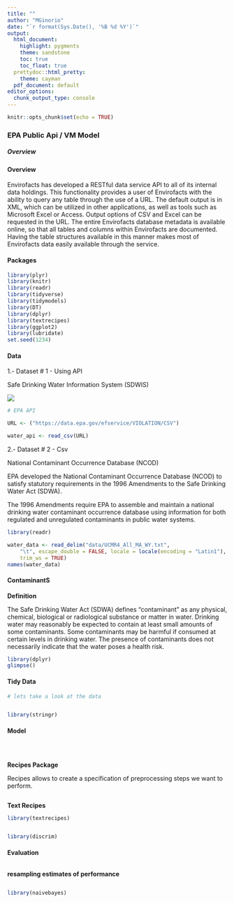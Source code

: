 ```yaml
---
title: ""
author: "MGinorio"
date: "`r format(Sys.Date(), '%B %d %Y')`"
output:
  html_document:
    highlight: pygments
    theme: sandstone
    toc: true
    toc_float: true
  prettydoc::html_pretty:
    theme: cayman
  pdf_document: default
editor_options: 
  chunk_output_type: console
---
```



```r
knitr::opts_chunk$set(echo = TRUE)
```

### EPA Public Api / VM Model
##### Overview
### {.tabset .tabset-pills}

#### Overview

Envirofacts has developed a RESTful data service API to all of its internal data holdings. This functionality provides a user of Envirofacts with the ability to query any table through the use of a URL. The default output is in XML, which can be utilized in other applications, as well as tools such as Microsoft Excel or Access. Output options of CSV and Excel can be requested in the URL. The entire Envirofacts database metadata is available online, so that all tables and columns within Envirofacts are documented. Having the table structures available in this manner makes most of Envirofacts data easily available through the service. 


#### Packages

```r

library(plyr)
library(knitr)
library(readr)
library(tidyverse)
library(tidymodels)
library(DT)
library(dplyr)
library(textrecipes)
library(ggplot2)
library(lubridate)
set.seed(1234)

```


#### Data

1.- Dataset # 1 - Using API

Safe Drinking Water Information System (SDWIS)

![](Images/sdwis.PNG)

```r
# EPA API

URL <- ("https://data.epa.gov/efservice/VIOLATION/CSV")

water_api <- read_csv(URL)

```


2.- Dataset # 2 - Csv 

National Contaminant Occurrence Database (NCOD)

EPA developed the National Contaminant Occurrence Database (NCOD) to satisfy statutory requirements in the 1996 Amendments to the Safe Drinking Water Act (SDWA). 

The 1996 Amendments require EPA to assemble and maintain a national drinking water contaminant occurrence database using information for both regulated and unregulated contaminants in public water systems.


```r
library(readr)

water_data <- read_delim("data/UCMR4_All_MA_WY.txt", 
    "\t", escape_double = FALSE, locale = locale(encoding = "Latin1"), 
    trim_ws = TRUE)
names(water_data)
```

#### ContaminantS

**Definition**

The Safe Drinking Water Act (SDWA) defines "contaminant" as any physical, chemical, biological or radiological substance or matter in water. Drinking water may reasonably be expected to contain at least small amounts of some contaminants. Some contaminants may be harmful if consumed at certain levels in drinking water. The presence of contaminants does not necessarily indicate that the water poses a health risk.

```r
library(dplyr)
glimpse()
```


#### Tidy Data



```r

# lets take a look at the data 



```

```r
library(stringr)

```


#### Model


```r

```

```r

```

```r

```

**Recipes Package**

Recipes allows to create a specification of preprocessing steps we want to perform.

```r


```

**Text Recipes**



```r

library(textrecipes)
```

```r

```

```r

library(discrim)

```

#### Evaluation


```r

```

**resampling estimates of performance**

```r


```

```r

library(naivebayes)

```

```r

```

```r

```

```r

```

